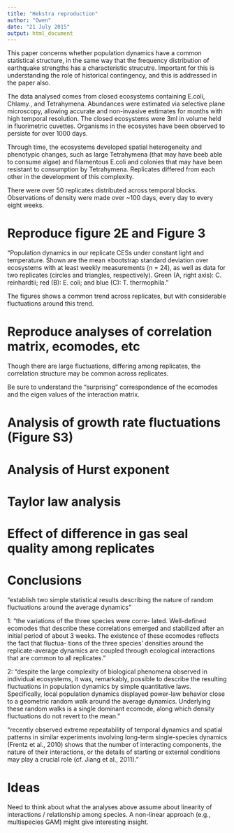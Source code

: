 ```yaml
---
title: "Hekstra reproduction"
author: "Owen"
date: "21 July 2015"
output: html_document
---
```


This paper concerns whether population dynamics have a common statistical structure, in the same way that the frequency distribution of earthquake strengths has a characteristic strucutre. Important for this is understanding the role of historical contingency, and this is addressed in the paper also.

The data analysed comes from closed ecosystems containing E.coli, Chlamy., and Tetrahymena. Abundances were estimated via selective plane microscopy, allowing accurate and non-invasive estimates for months with high temporal resolution. The closed ecosystems were 3ml in volume held in fluorimetric cuvettes. Organisms in the ecosystes have been observed to persiste for over 1000 days.

Through time, the ecosystems developed spatial heterogeneity and phenotypic changes, such as large Tetrahymena (that may have beeb able to consume algae) and filamentous E.coli and colonies that may have been resistant to consumption by Tetrahymena. Replicates differed from each other in the development of this complexity.

There were over 50 replicates distributed across temporal blocks. Observations of density were made over ~100 days, every day to every eight weeks.

# Reproduce figure 2E and Figure 3

"Population dynamics in our replicate CESs under constant light and temperature. Shown are the mean ±bootstrap standard deviation over ecosystems with at least weekly measurements (n = 24), as well as data for two replicates (circles and triangles, respectively). Green (A, right axis): C. reinhardtii; red (B): E. coli; and blue (C): T. thermophila."

The figures shows a common trend across replicates, but with considerable fluctuations around this trend.

# Reproduce analyses of correlation matrix, ecomodes, etc

Though there are large fluctuations, differing among replicates, the correlation structure may be common across replicates. 

Be sure to understand the "surprising" correspondence of the ecomodes and the eigen values of the interaction matrix.

# Analysis of growth rate fluctuations (Figure S3)

# Analysis of Hurst exponent

# Taylor law analysis

# Effect of difference in gas seal quality among replicates


# Conclusions

"establish two simple statistical results describing the nature of random fluctuations around the average dynamics"

1: "the variations of the three species were corre- lated. Well-defined ecomodes that describe these correlations emerged and stabilized after an initial period of about 3 weeks. The existence of these ecomodes reflects the fact that fluctua- tions of the three species’ densities around the replicate-average dynamics are coupled through ecological interactions that are common to all replicates."

2: "despite the large complexity of biological phenomena observed in individual ecosystems, it was, remarkably, possible to describe the resulting fluctuations in population dynamics by simple quantitative laws. Specifically, local population dynamics displayed power-law behavior close to a geometric random walk around the average dynamics. Underlying these random walks is a single dominant ecomode, along which density fluctuations do not revert to the mean."

"recently observed extreme repeatability of temporal dynamics and spatial patterns in similar experiments involving long-term single-species dynamics (Frentz et al., 2010) shows that the number of interacting components, the nature of their interactions, or the details of starting or external conditions may play a crucial role (cf. Jiang et al., 2011)."

# Ideas

Need to think about what the analyses above assume about linearity of interactions / relationship among species. A non-linear approach (e.g., multispecies GAM) might give interesting insight.

